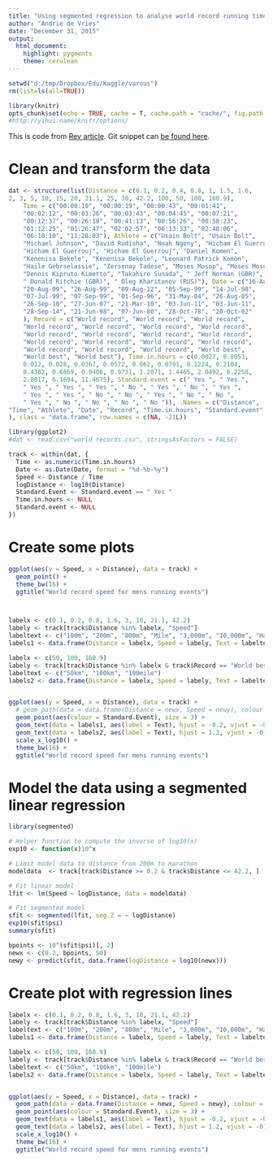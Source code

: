 ```yaml
---
title: "Using segmented regression to analyse world record running times"
author: "Andrie de Vries"
date: "December 31, 2015"
output: 
  html_document: 
    highlight: pygments
    theme: cerulean
---
```


```r
setwd("d:/tmp/Dropbox/Edu/Kaggle/varous")
rm(list=ls(all=TRUE))

library(knitr)
opts_chunk$set(echo = TRUE, cache = T, cache.path = "cache/", fig.path = "figure/", warning = FALSE)
#http://yihui.name/knitr/options/
```

This is code from [Rev article](http://blog.revolutionanalytics.com/2015/12/using-segmented-regression-to-analyse-world-record-running-times.html). Git snippet can [be found here](https://gist.github.com/andrie/832f9ab09e4a3d23d0d5).


# Clean and transform the data

```r
dat <- structure(list(Distance = c(0.1, 0.2, 0.4, 0.8, 1, 1.5, 1.6, 
2, 3, 5, 10, 15, 20, 21.1, 25, 30, 42.2, 100, 50, 100, 160.9), 
    Time = c("00:00:10", "00:00:19", "00:00:43", "00:01:41", 
    "00:02:12", "00:03:26", "00:03:43", "00:04:45", "00:07:21", 
    "00:12:37", "00:26:18", "00:41:13", "00:56:26", "00:58:23", 
    "01:12:25", "01:26:47", "02:02:57", "06:13:33", "02:48:06", 
    "06:10:10", "11:28:03"), Athlete = c("Usain Bolt", "Usain Bolt", 
    "Michael Johnson", "David Rudisha", "Noah Ngeny", "Hicham El Guerrouj", 
    "Hicham El Guerrouj", "Hicham El Guerrouj", "Daniel Komen", 
    "Kenenisa Bekele", "Kenenisa Bekele", "Leonard Patrick Komon", 
    "Haile Gebrselassie", "Zersenay Tadese", "Moses Mosop", "Moses Mosop", 
    "Dennis Kipruto Kimetto", "Takahiro Sunada", " Jeff Norman (GBR)", 
    " Donald Ritchie (GBR)", " Oleg Kharitonov (RUS)"), Date = c("16-Aug-09", 
    "20-Aug-09", "26-Aug-99", "09-Aug-12", "05-Sep-99", "14-Jul-98", 
    "07-Jul-99", "07-Sep-99", "01-Sep-96", "31-May-04", "26-Aug-05", 
    "26-Sep-10", "27-Jun-07", "21-Mar-10", "03-Jun-11", "03-Jun-11", 
    "28-Sep-14", "21-Jun-98", "07-Jun-80", "28-Oct-78", "20-Oct-02"
    ), Record = c("World record", "World record", "World record", 
    "World record", "World record", "World record", "World record", 
    "World record", "World record", "World record", "World record", 
    "World record", "World record", "World record", "World record", 
    "World record", "World record", "World record", "World best", 
    "World best", "World best"), Time.in.hours = c(0.0027, 0.0053, 
    0.012, 0.028, 0.0367, 0.0572, 0.062, 0.0791, 0.1224, 0.2104, 
    0.4382, 0.6869, 0.9406, 0.9731, 1.2071, 1.4465, 2.0492, 6.2258, 
    2.8017, 6.1694, 11.4675), Standard.event = c(" Yes ", " Yes ", 
    " Yes ", " Yes ", " Yes ", " No ", " Yes ", " No ", " Yes ", 
    " Yes ", " Yes ", " No ", " No ", " Yes ", " No ", " No ", 
    " Yes ", " No ", " No ", " No ", " No ")), .Names = c("Distance", 
"Time", "Athlete", "Date", "Record", "Time.in.hours", "Standard.event"
), class = "data.frame", row.names = c(NA, -21L))
```



```r

library(ggplot2)
#dat <- read.csv("world records.csv", stringsAsFactors = FALSE)

track <- within(dat, {
  Time <- as.numeric(Time.in.hours)
  Date <- as.Date(Date, format = "%d-%b-%y")
  Speed <- Distance / Time
  logDistance <- log10(Distance)
  Standard.Event <- Standard.event == " Yes "
  Time.in.hours <- NULL
  Standard.event <- NULL
})


```

# Create some plots 

```r

ggplot(aes(y = Speed, x = Distance), data = track) +
  geom_point() +
  theme_bw(16) +
  ggtitle("World record speed for mens running events")



labelx <- c(0.1, 0.2, 0.8, 1.6, 3, 10, 21.1, 42.2)
labely <- track[track$Distance %in% labelx, "Speed"]
labeltext <- c("100m", "200m", "800m", "Mile", "3,000m", "10,000m", "Half-marathon", "Marathon")
labels1 <- data.frame(Distance = labelx, Speed = labely, Text = labeltext)

labelx <- c(50, 100, 160.9)
labely <- track[track$Distance %in% labelx & track$Record == "World best", "Speed"]
labeltext <- c("50km", "100km", "100mile")
labels2 <- data.frame(Distance = labelx, Speed = labely, Text = labeltext)


ggplot(aes(y = Speed, x = Distance), data = track) +
  # geom_path(data = data.frame(Distance = newx, Speed = newy), colour = "grey 20") +
  geom_point(aes(colour = Standard.Event), size = 3) +
  geom_text(data = labels1, aes(label = Text), hjust = -0.2, vjust = -0.2) +
  geom_text(data = labels2, aes(label = Text), hjust = 1.2, vjust = -0) +
  scale_x_log10() +
  theme_bw(16) +
  ggtitle("World record speed for mens running events")


```

# Model the data using a segmented linear regression


```r

library(segmented)

# Helper function to compute the inverse of log10(x)
exp10 <- function(x)10^x

# Limit model data to distance from 200m to marathon
modeldata  <- track[track$Distance >= 0.2 & track$Distance <= 42.2, ]

# Fit linear model
lfit <- lm(Speed ~ logDistance, data = modeldata)

# Fit segmented model
sfit <- segmented(lfit, seg.Z = ~ logDistance)
exp10(sfit$psi)
summary(sfit)

bpoints <- 10^(sfit$psi)[, 2]
newx <- c(0.2, bpoints, 50)
newy <- predict(sfit, data.frame(logDistance = log10(newx)))
```


# Create plot with regression lines 

```r
labelx <- c(0.1, 0.2, 0.8, 1.6, 3, 10, 21.1, 42.2)
labely <- track[track$Distance %in% labelx, "Speed"]
labeltext <- c("100m", "200m", "800m", "Mile", "3,000m", "10,000m", "Half-marathon", "Marathon")
labels1 <- data.frame(Distance = labelx, Speed = labely, Text = labeltext)

labelx <- c(50, 100, 160.9)
labely <- track[track$Distance %in% labelx & track$Record == "World best", "Speed"]
labeltext <- c("50km", "100km", "100mile")
labels2 <- data.frame(Distance = labelx, Speed = labely, Text = labeltext)


ggplot(aes(y = Speed, x = Distance), data = track) +
  geom_path(data = data.frame(Distance = newx, Speed = newy), colour = "grey 50", size = 2) +
  geom_point(aes(colour = Standard.Event), size = 3) +
  geom_text(data = labels1, aes(label = Text), hjust = -0.2, vjust = -0.2) +
  geom_text(data = labels2, aes(label = Text), hjust = 1.2, vjust = -0) +
  scale_x_log10() +
  theme_bw(16) +
  ggtitle("World record speed for mens running events")

```


